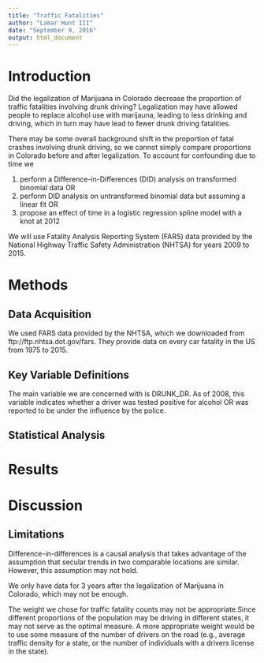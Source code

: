 ```yaml
---
title: "Traffic Fatalities"
author: "Lamar Hunt III"
date: "September 9, 2016"
output: html_document
---
```


# Introduction
Did the legalization of Marijuana in Colorado decrease the proportion of traffic fatalities involving drunk driving? Legalization may have allowed people to replace alcohol use with marijauna, leading to less drinking and driving, which in turn may have lead to fewer drunk driving fatalities.

There may be some overall background shift in the proportion of fatal crashes involving drunk driving, so we cannot simply compare proportions in Colorado before and after legalization. To account for confounding due to time we 

1. perform a Difference-in-Differences (DID) analysis on transformed binomial data OR
2. perform DID analysis on untransformed binomial data but assuming a linear fit OR
2. propose an effect of time in a logistic regression spline model with a knot at 2012

We will use Fatality Analysis Reporting System (FARS) data provided by the National Highway Traffic Safety Administration (NHTSA) for years 2009 to 2015. 

# Methods
## Data Acquisition
We used FARS data provided by the NHTSA, which we downloaded from ftp://ftp.nhtsa.dot.gov/fars. They provide data on every car fatality in the US from 1975 to 2015.

## Key Variable Definitions
The main variable we are concerned with is DRUNK_DR. As of 2008, this variable indicates whether a driver was tested positive for alcohol OR was reported to be under the influence by the police. 

## Statistical Analysis

# Results

# Discussion
## Limitations
Difference-in-differences is a causal analysis that takes advantage of the assumption that secular trends in two comparable locations are similar. However, this assumption may not hold.

We only have data for 3 years after the legalization of Marijuana in Colorado, which may not be enough. 

The weight we chose for traffic fatality counts may not be appropriate.Since different proportions of the population may be driving in different states, it may not serve as the optimal measure. A more appropriate weight would be to use some measure of the number of drivers on the road (e.g., average traffic density for a state, or the number of individuals with a drivers license in the state).  


```r

```


